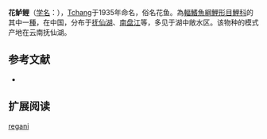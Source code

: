 {{Speciesbox
| name = 花鲈鲤
| status = NE
| status_system = IUCN3.1
| image = 
| genus = Percocypris
| species = regani
| authority = [[张春霖|Tchang]], 1935
| synonyms = *''Barbus regani''<br /><small>Tchang, 1935</small> 
*''Percocypris pingi regani''<br /><small>Tchang, 1935</small>
}}

'''花鲈鲤'''（[[学名|学名]]：{{lang|la|''Percocypris regani''}}），[[张春霖|Tchang]]于1935年命名，俗名花鱼。為[[輻鰭魚綱|輻鰭魚綱]][[鯉形目|鯉形目]][[鯉科|鯉科]]的其中一[[種|種]]，在中国，分布于[[抚仙湖|抚仙湖]]、[[南盘江|南盘江]]等，多见于湖中敞水区。该物种的模式产地在云南抚仙湖。

== 参考文献 ==
*{{FishBase_species|genus=Percocypris|species=regani|year=2011|month=12}}

== 扩展阅读 ==
{{refbegin}}
{{wikispecies-inline|Percocypris regani |花鲈鲤}}
{{refend}}
{{Taxonbar|from=Q3761857}}

[[Category:鲈鲤属|regani]]


{{鯉形目小作品}}